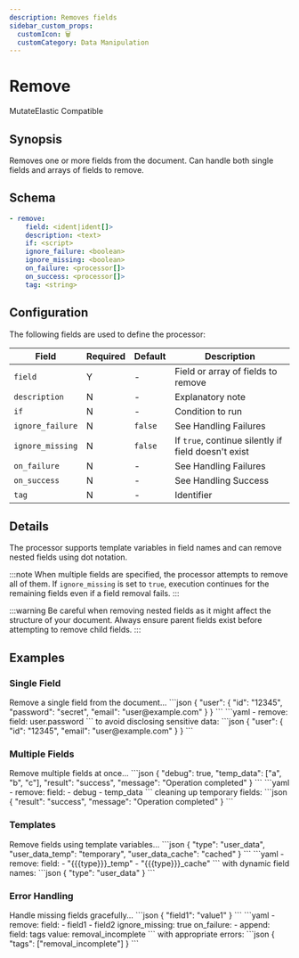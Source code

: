 ```yaml
---
description: Removes fields
sidebar_custom_props:
  customIcon: 🗑️
  customCategory: Data Manipulation
---
```


# Remove

<span className="theme-doc-version-badge badge badge--primary">Mutate</span><span className="theme-doc-version-badge badge badge--secondary">Elastic Compatible</span>

## Synopsis

Removes one or more fields from the document. Can handle both single fields and arrays of fields to remove.

## Schema

```yaml {2}
- remove:
    field: <ident|ident[]>
    description: <text>
    if: <script>
    ignore_failure: <boolean>
    ignore_missing: <boolean>
    on_failure: <processor[]>
    on_success: <processor[]>
    tag: <string>
```

## Configuration

The following fields are used to define the processor:

|Field|Required|Default|Description|
|---|---|---|---|
|`field`|Y|-|Field or array of fields to remove|
|`description`|N|-|Explanatory note|
|`if`|N|-|Condition to run|
|`ignore_failure`|N|`false`|See <Topic id="handling-failures">Handling Failures</Topic>|
|`ignore_missing`|N|`false`|If `true`, continue silently if field doesn't exist|
|`on_failure`|N|-|See <Topic id="handling-failures">Handling Failures</Topic>|
|`on_success`|N|-|See <Topic id="handling-success">Handling Success</Topic>|
|`tag`|N|-|Identifier|

## Details

The processor supports template variables in field names and can remove nested fields using dot notation.

:::note
When multiple fields are specified, the processor attempts to remove all of them. If `ignore_missing` is set to `true`, execution continues for the remaining fields even if a field removal fails.
:::

:::warning
Be careful when removing nested fields as it might affect the structure of your document. Always ensure parent fields exist before attempting to remove child fields.
:::

## Examples

### Single Field

<ExampleGrid>
  <CommentCol>
    Remove a single field from the document...
  </CommentCol>
  <CodeCol>
    ```json
    {
      "user": {
        "id": "12345",
        "password": "secret",
        "email": "user@example.com"
      }
    }
    ```
    ```yaml
    - remove:
        field: user.password
    ```
  </CodeCol>
  <CommentCol>
    to avoid disclosing sensitive data:
  </CommentCol>
  <CodeCol>
    ```json
    {
      "user": {
        "id": "12345",
        "email": "user@example.com"
      }
    }
    ```
  </CodeCol>
</ExampleGrid>

### Multiple Fields

<ExampleGrid>
  <CommentCol>
    Remove multiple fields at once...
  </CommentCol>
  <CodeCol>
    ```json
    {
      "debug": true,
      "temp_data": ["a", "b", "c"],
      "result": "success",
      "message": "Operation completed"
    }
    ```
    ```yaml
    - remove:
        field: 
          - debug
          - temp_data
    ```
  </CodeCol>
  <CommentCol>
    cleaning up temporary fields:
  </CommentCol>
  <CodeCol>
    ```json
    {
      "result": "success",
      "message": "Operation completed"
    }
    ```
  </CodeCol>
</ExampleGrid>

### Templates

<ExampleGrid>
  <CommentCol>
    Remove fields using template variables...
  </CommentCol>
  <CodeCol>
    ```json
    {
      "type": "user_data",
      "user_data_temp": "temporary",
      "user_data_cache": "cached"
    }
    ```
    ```yaml
    - remove:
        field: 
          - "{{{type}}}_temp"
          - "{{{type}}}_cache"
    ```
  </CodeCol>
  <CommentCol>
    with dynamic field names:
  </CommentCol>
  <CodeCol>
    ```json
    {
      "type": "user_data"
    }
    ```
  </CodeCol>
</ExampleGrid>

### Error Handling

<ExampleGrid>
  <CommentCol>
    Handle missing fields gracefully...
  </CommentCol>
  <CodeCol>
    ```json
    {
      "field1": "value1"
    }
    ```
    ```yaml
    - remove:
        field: 
          - field1
          - field2
        ignore_missing: true
        on_failure:
          - append:
              field: tags
              value: removal_incomplete
    ```
  </CodeCol>
  <CommentCol>
    with appropriate errors:
  </CommentCol>
  <CodeCol>
    ```json
    {
      "tags": ["removal_incomplete"]
    }
    ```
  </CodeCol>
</ExampleGrid>
